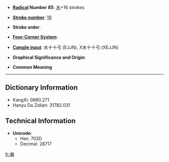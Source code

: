* '''[[Wiktionary:Chinese radical index| Radical]] Number 85''': [[Wiktionary:Chinese radical index 水|水]]+16 strokes

* '''[[Wiktionary:Chinese total strokes index|Stroke number]]''': [[Wiktionary:Chinese total strokes index 19|19]]

* '''Stroke order''': 

* '''[[Wiktionary:Chinese four corner index|Four-Corner System]]''': 

* '''[[Wiktionary:Chinese Cangjie index|Cangjie input]]''': 水十十弓 (EJJN), X水十十弓 (XEJJN)

* '''Graphical Significance and Origin''': 

* '''Common Meaning'''

----

== Dictionary Information ==

* KangXi: 0660.271
* Hanyu Da Zidian: 31782.031

== Technical Information ==

* '''Unicode''':
** Hex: 702D
** Decimal: 28717

[[fr:瀭]]